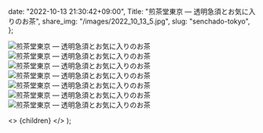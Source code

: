 
  date: "2022-10-13 21:30:42+09:00",
  Title: "煎茶堂東京 ― 透明急須とお気に入りのお茶",
  share_img: "/images/2022_10_13_5.jpg",
  slug: "senchado-tokyo",
};

![煎茶堂東京 ― 透明急須とお気に入りのお茶](/images/2022_10_13_2.jpg)
![煎茶堂東京 ― 透明急須とお気に入りのお茶](/images/2022_10_13_3.jpg)
![煎茶堂東京 ― 透明急須とお気に入りのお茶](/images/2022_10_13_4.jpg)
![煎茶堂東京 ― 透明急須とお気に入りのお茶](/images/2022_10_13_5.jpg)
![煎茶堂東京 ― 透明急須とお気に入りのお茶](/images/2022_10_13_1.jpg)
![煎茶堂東京 ― 透明急須とお気に入りのお茶](/images/2022_10_13_6.jpg)
![煎茶堂東京 ― 透明急須とお気に入りのお茶](/images/2022_10_13_7.jpg)

  <>
    <Head>
      <title>{meta.Title} | 異郷好実</title>
    </Head>
    <PostLayout meta={meta}>{children}</PostLayout>
  </>
);
